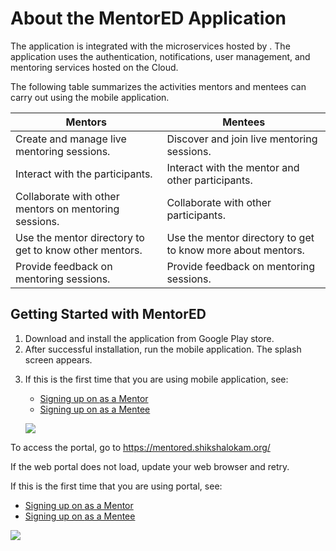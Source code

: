 
# About the MentorED Application

The <PartialExample mentored /> application is integrated with the microservices hosted by <Shiksha shiksha />. The application uses the authentication, notifications, user management, and mentoring services hosted on the <Shiksha shiksha /> Cloud. 

The following table summarizes the activities mentors and mentees can carry out using the <PartialExample mentored /> mobile application.


| Mentors | Mentees |
| ----------- | ----------- |
| Create and manage live mentoring sessions.| Discover and join live mentoring sessions. |
| Interact with the participants. | Interact with the mentor and other participants.|
| Collaborate with other mentors on mentoring sessions. | Collaborate with other participants. |
| Use the mentor directory to get to know other mentors. | Use the mentor directory to get to know more about mentors.|
|Provide feedback on mentoring sessions.| Provide feedback on mentoring sessions.|


## Getting Started with MentorED

<Tabs>
<TabItem value="mentored mobile application" label="Mobile App" default>
<ol><li>Download and install the <PartialExample mentored /> application from Google Play store.</li>
<li>After successful installation, run the mobile application. The <PartialExample mentored /> splash screen appears.
<p><ReactPlayer playing controls url={overviewURL} loop="false" /></p>
</li>
<li>If this is the first time that you are using <PartialExample mentored /> mobile application, see:
<ul>
   <li><a href="signing-up-as-a-mentor">Signing up on <PartialExample mentored /> as a Mentor</a></li>
   <li><a href="signing-up-as-a-mentee">Signing up on <PartialExample mentored /> as a Mentee</a></li>
</ul>
<p>
  <img src={AppWelcome} />
</p>
</li> 
</ol>   
</TabItem>
<TabItem value="mentored portal" label="Web Portal">

<p>To access the portal, go to <a href="https://mentored.shikshalokam.org/">https://mentored.shikshalokam.org/</a></p>
<p>
  <Admonition type="note"> 
  <p>If the web portal does not load, update your web browser and retry.</p>
  </Admonition>
</p>
<p>If this is the first time that you are using <PartialExample mentored /> portal, see:</p>
<ul> 
<li><a href="signing-up-as-a-mentor">Signing up on <PartialExample mentored /> as a Mentor</a></li>
<li><a href="signing-up-as-a-mentee">Signing up on <PartialExample mentored /> as a Mentee</a></li>
</ul>
<p>
  <img src={portalWelcome} />
</p>
  </TabItem>
</Tabs>





